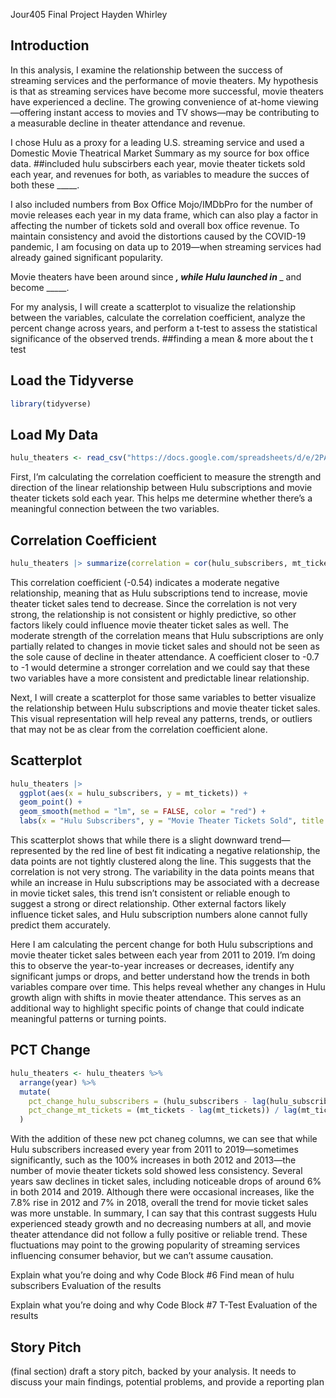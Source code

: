 Jour405 Final Project
Hayden Whirley 

## Introduction 

In this analysis, I examine the relationship between the success of streaming services and the performance of movie theaters. My hypothesis is that as streaming services have become more successful, movie theaters have experienced a decline. The growing convenience of at-home viewing—offering instant access to movies and TV shows—may be contributing to a measurable decline in theater attendance and revenue.

I chose Hulu as a proxy for a leading U.S. streaming service and used a Domestic Movie Theatrical Market Summary as my source for box office data. 
##included hulu subscirbers each year, movie theater tickets sold each year, and revenues for both, as variables to meadure the succes of both these _____.

I also included numbers from Box Office Mojo/IMDbPro for the number of movie releases each year in my data frame, which can also play a factor in affecting the number of tickets sold and overall box office revenue. To maintain consistency and avoid the distortions caused by the COVID-19 pandemic, I am focusing on data up to 2019—when streaming services had already gained significant popularity.

Movie theaters have been around since ___, while Hulu launched in ____ and become _____.

For my analysis, I will create a scatterplot to visualize the relationship between the variables, calculate the correlation coefficient, analyze the percent change across years, and perform a t-test to assess the statistical significance of the observed trends.
##finding a mean & more about the t test


## Load the Tidyverse
```r
library(tidyverse)
```

## Load My Data
```r
hulu_theaters <- read_csv("https://docs.google.com/spreadsheets/d/e/2PACX-1vTvHYClYHUErcO_da-Lfl_lTBU7oiw6OTImGqXwNDHUsPKhEoSqh7fDGOAFy8QxPoueFxkQOrZKeoKi/pub?gid=1238930269&single=true&output=csv")
```

First, I'm calculating the correlation coefficient to measure the strength and direction of the linear relationship between Hulu subscriptions and movie theater tickets sold each year. This helps me determine whether there's a meaningful connection between the two variables.

## Correlation Coefficient
```r
hulu_theaters |> summarize(correlation = cor(hulu_subscribers, mt_tickets, method = "pearson"))
```

This correlation coefficient (-0.54) indicates a moderate negative relationship, meaning that as Hulu subscriptions tend to increase, movie theater ticket sales tend to decrease. Since the correlation is not very strong, the relationship is not consistent or highly predictive, so other factors likely could influence movie theater ticket sales as well. The moderate strength of the correlation means that Hulu subscriptions are only partially related to changes in movie ticket sales and should not be seen as the sole cause of decline in theater attendance. A coefficient closer to -0.7 to -1 would determine a stronger correlation and we could say that these two variables have a more consistent and predictable linear relationship.



Next, I will create a scatterplot for those same variables to better visualize the relationship between Hulu subscriptions and movie theater ticket sales. This visual representation will help reveal any patterns, trends, or outliers that may not be as clear from the correlation coefficient alone.

## Scatterplot
```r
hulu_theaters |>
  ggplot(aes(x = hulu_subscribers, y = mt_tickets)) +
  geom_point() +
  geom_smooth(method = "lm", se = FALSE, color = "red") +
  labs(x = "Hulu Subscribers", y = "Movie Theater Tickets Sold", title = "Scatterplot of Hulu Subscribers vs Movie Theater Tickets Sold")
```

This scatterplot shows that while there is a slight downward trend—represented by the red line of best fit indicating a negative relationship, the data points are not tightly clustered along the line. This suggests that the correlation is not very strong. The variability in the data points means that while an increase in Hulu subscriptions may be associated with a decrease in movie ticket sales, this trend isn't consistent or reliable enough to suggest a strong or direct relationship. Other external factors likely influence ticket sales, and Hulu subscription numbers alone cannot fully predict them accurately.



Here I am calculating the percent change for both Hulu subscriptions and movie theater ticket sales between each year from 2011 to 2019. I'm doing this to observe the year-to-year increases or decreases, identify any significant jumps or drops, and better understand how the trends in both variables compare over time. This helps reveal whether any changes in Hulu growth align with shifts in movie theater attendance. This serves as an additional way to highlight specific points of change that could indicate meaningful patterns or turning points.

## PCT Change
```r
hulu_theaters <- hulu_theaters %>%
  arrange(year) %>%
  mutate(
    pct_change_hulu_subscribers = (hulu_subscribers - lag(hulu_subscribers)) / lag(hulu_subscribers) * 100,
    pct_change_mt_tickets = (mt_tickets - lag(mt_tickets)) / lag(mt_tickets) * 100,
  )
```

With the addition of these new pct chaneg columns, we can see that while Hulu subscribers increased every year from 2011 to 2019—sometimes significantly, such as the 100% increases in both 2012 and 2013—the number of movie theater tickets sold showed less consistency. Several years saw declines in ticket sales, including noticeable drops of around 6% in both 2014 and 2019. Although there were occasional increases, like the 7.8% rise in 2012 and 7% in 2018, overall the trend for movie ticket sales was more unstable. In summary, I can say that this contrast suggests Hulu experienced steady growth and no decreasing numbers at all, and movie theater attendance did not follow a fully positive or reliable trend. These fluctuations may point to the growing popularity of streaming services influencing consumer behavior, but we can't assume causation.




Explain what you're doing and why
Code Block #6
Find mean of hulu subscribers
Evaluation of the results


Explain what you're doing and why
Code Block #7
T-Test
Evaluation of the results


## Story Pitch
(final section)
draft a story pitch, backed by your analysis. It needs to discuss your main findings, potential problems, and provide a reporting plan
